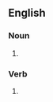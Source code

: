 ==English==

===Noun===
{{head|en|noun plural form}}

# {{plural of|holystone|lang=en}}

===Verb===
{{head|en|verb form}}

# {{en-third-person singular of|holystone}}